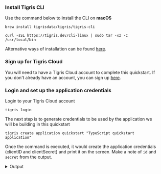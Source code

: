 
### Install Tigris CLI

Use the command below to install the CLI on **macOS**

<Tabs>
<TabItem value="macos" label="macOS">

```shell
brew install tigrisdata/tigris/tigris-cli
```

</TabItem>

<TabItem value="linux" label="linux">

```shell
curl -sSL https://tigris.dev/cli-linux | sudo tar -xz -C /usr/local/bin
```

</TabItem>
</Tabs>

Alternative ways of installation can be found [here](/cli/installation.mdx).

### Sign up for Tigris Cloud

You will need to have a Tigris Cloud account to complete this quickstart. If
you don't already have an account, you can sign up
[here](https://www.tigrisdata.com/beta#signup-form).

### Login and set up the application credentials

Login to your Tigris Cloud account

```shell
tigris login
```

The next step is to generate credentials to be used by the application we
will be building in this quickstart

```shell
tigris create application quickstart "TypeScript quickstart application"
```

Once the command is executed, it would create the application credentials
(clientID and clientSecret) and print it on the screen. Make a note of `id`
and `secret` from the output.

<details>
<summary>Output</summary>

```json
{
  "id": "xxx",
  "name": "quickstart",
  "description": "TypeScript quickstart application",
  "secret": "xxx",
  "created_at": 1666248043000,
  "created_by": "google-oauth2|xxx"
}
```

</details>
